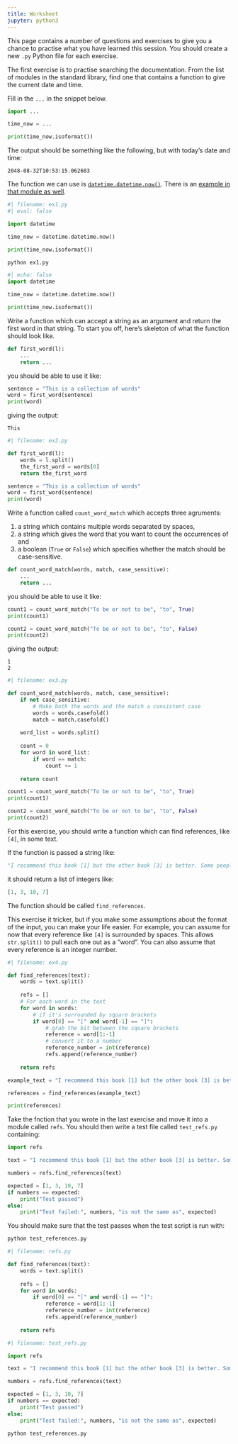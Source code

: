 ```yaml
---
title: Worksheet
jupyter: python3
---
```



This page contains a number of questions and exercises to give you a chance to practise what you have learned this session.
You should create a new `.py` Python file for each exercise.

::: {#exercise-1 .callout-note title="Exercise 1" icon=false} 
The first exercise is to practise searching the documentation. From the list of modules in the standard library, find one that contains a function to give the current date and time.

Fill in the `...` in the snippet below.

```python
import ...

time_now = ...

print(time_now.isoformat())
```

The output should be something like the following, but with today's date and time:

```
2048-08-32T10:53:15.062603
```
:::

::: {#answer1 .callout-caution icon=false title='Answer 1' collapse="true"}

 The function we can use is [`datetime.datetime.now()`](https://docs.python.org/3/library/datetime.html#datetime.datetime.now). There is an [example in that module as well](https://docs.python.org/3/library/datetime.html#examples-of-usage-datetime).

```python
#| filename: ex1.py
#| eval: false

import datetime

time_now = datetime.datetime.now()

print(time_now.isoformat())
```

```.bash
python ex1.py
```

```python
#| echo: false
import datetime

time_now = datetime.datetime.now()

print(time_now.isoformat())
```

:::



::: {#exercise-2 .callout-note title="Exercise 2" icon=false} 
Write a function which can accept a string as an argument and return the first word in that string. To start you off, here's skeleton of what the function should look like.

```python
def first_word(l):
    ...
    return ...
```

you should be able to use it like:

```python
sentence = "This is a collection of words"
word = first_word(sentence)
print(word)
```

giving the output:

```
This
```
:::

::: {#answer2 .callout-caution icon=false title='Answer 2' collapse="true"}
```python
#| filename: ex2.py

def first_word(l):
    words = l.split()
    the_first_word = words[0]
    return the_first_word

sentence = "This is a collection of words"
word = first_word(sentence)
print(word)
```

:::



::: {#exercise-3 .callout-note title="Exercise 3" icon=false} 

Write a function called `count_word_match` which accepts three agruments:

1. a string which contains multiple words separated by spaces,
2. a string which gives the word that you want to count the occurrences of and
3. a boolean (`True` or `False`) which specifies whether the match should be case-sensitive.

```python
def count_word_match(words, match, case_sensitive):
    ...
    return ...
```

you should be able to use it like:

```python
count1 = count_word_match("To be or not to be", "to", True)
print(count1)

count2 = count_word_match("To be or not to be", "to", False)
print(count2)
```

giving the output:

```
1
2
``` 
:::


::: {#answer3 .callout-caution icon=false title='Answer 3' collapse="true"}
```python
#| filename: ex3.py

def count_word_match(words, match, case_sensitive):
    if not case_sensitive:
        # Make both the words and the match a consistent case
        words = words.casefold()
        match = match.casefold()
    
    word_list = words.split()
    
    count = 0
    for word in word_list:
        if word == match:
            count += 1
    
    return count

count1 = count_word_match("To be or not to be", "to", True)
print(count1)

count2 = count_word_match("To be or not to be", "to", False)
print(count2)
```
:::



::: {#exercise-4 .callout-note title="Exercise 4" icon=false} 
For this exercise, you should write a function which can find references, like `[4]`, in some text.

If the function is passed a string like:

```python
"I recommend this book [1] but the other book [3] is better. Some people think that this website [10] is the best but I prefer this [7] one."
```

it should return a list of integers like:

```python
[1, 3, 10, 7]
```

The function should be called `find_references`.
:::

::: {#answer4 .callout-caution icon=false title='Answer 4' collapse="true"}
 This exercise it tricker, but if you make some assumptions about the format of the input, you can make your life easier. For example, you can assume for now that every reference like `[4]` is surrounded by spaces. This allows `str.split()` to pull each one out as a "word". You can also assume that every reference is an integer number.

```python
#| filename: ex4.py

def find_references(text):
    words = text.split()
    
    refs = []
    # For each word in the text
    for word in words:
        # if it's surrounded by square brackets
        if word[0] == "[" and word[-1] == "]":
            # grab the bit between the square brackets
            reference = word[1:-1]
            # convert it to a number
            reference_number = int(reference)
            refs.append(reference_number)
    
    return refs

example_text = "I recommend this book [1] but the other book [3] is better. Some people think that this website [10] is the best but I prefer this [7] one."

references = find_references(example_text)

print(references)
```

:::



::: {#exercise-5 .callout-note title="Exercise 5" icon=false} 

Take the fnction that you wrote in the last exercise and move it into a module called `refs`. You should then write a test file called `test_refs.py` containing:

```python
import refs

text = "I recommend this book [1] but the other book [3] is better. Some people think that this website [10] is the best but I prefer this [7] one."

numbers = refs.find_references(text)

expected = [1, 3, 10, 7]
if numbers == expected:
    print("Test passed")
else:
    print("Test failed:", numbers, "is not the same as", expected)
```

You should make sure that the test passes when the test script is run with:

```.bash
python test_references.py
```
:::

::: {#answer5 .callout-caution icon=false title='Answer 5' collapse="true"}
```python
#| filename: refs.py

def find_references(text):
    words = text.split()
    
    refs = []
    for word in words:
        if word[0] == "[" and word[-1] == "]":
            reference = word[1:-1]
            reference_number = int(reference)
            refs.append(reference_number)
    
    return refs
```

```python
#| filename: test_refs.py

import refs

text = "I recommend this book [1] but the other book [3] is better. Some people think that this website [10] is the best but I prefer this [7] one."

numbers = refs.find_references(text)

expected = [1, 3, 10, 7]
if numbers == expected:
    print("Test passed")
else:
    print("Test failed:", numbers, "is not the same as", expected)
```

```.bash
python test_references.py
```
:::

